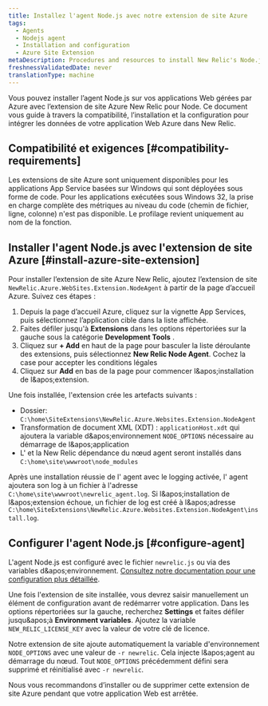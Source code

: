 ```yaml
---
title: Installez l'agent Node.js avec notre extension de site Azure
tags:
  - Agents
  - Nodejs agent
  - Installation and configuration
  - Azure Site Extension
metaDescription: Procedures and resources to install New Relic's Node.js agent for Azure web apps using the New Relic Azure Site Extension for Node.
freshnessValidatedDate: never
translationType: machine
---
```


Vous pouvez installer l’agent Node.js sur vos applications Web gérées par Azure avec l’extension de site Azure New Relic pour Node. Ce document vous guide à travers la compatibilité, l’installation et la configuration pour intégrer les données de votre application Web Azure dans New Relic.

## Compatibilité et exigences [#compatibility-requirements]

Les extensions de site Azure sont uniquement disponibles pour les applications App Service basées sur Windows qui sont déployées sous forme de code. Pour les applications exécutées sous Windows 32, la prise en charge complète des métriques au niveau du code (chemin de fichier, ligne, colonne) n&apos;est pas disponible. Le profilage revient uniquement au nom de la fonction.

## Installer l&apos;agent Node.js avec l&apos;extension de site Azure [#install-azure-site-extension]

Pour installer l’extension de site Azure New Relic, ajoutez l’extension de site `NewRelic.Azure.WebSites.Extension.NodeAgent` à partir de la page d’accueil Azure. Suivez ces étapes :

1. Depuis la page d’accueil Azure, cliquez sur la vignette App Services, puis sélectionnez l’application cible dans la liste affichée.
2. Faites défiler jusqu&apos;à <DNT>**Extensions**</DNT> dans les options répertoriées sur la gauche sous la catégorie <DNT>**Development Tools**</DNT> .
3. Cliquez sur <DNT>**+ Add**</DNT> en haut de la page pour basculer la liste déroulante des extensions, puis sélectionnez <DNT>**New Relic Node Agent**</DNT>. Cochez la case pour accepter les conditions légales
4. Cliquez sur <DNT>**Add**</DNT> en bas de la page pour commencer l&amp;apos;installation de l&amp;apos;extension.

Une fois installée, l&apos;extension crée les artefacts suivants :

* Dossier: `C:\home\SiteExtensions\NewRelic.Azure.Websites.Extension.NodeAgent`
* Transformation de document XML (XDT) : `applicationHost.xdt` qui ajoutera la variable d&amp;apos;environnement `NODE_OPTIONS` nécessaire au démarrage de l&amp;apos;application
* L&apos; et la New Relic dépendance du nœud agent seront installés dans `C:\home\site\wwwroot\node_modules`

Après une installation réussie de l&apos; agent avec le logging activée, l&apos; agent ajoutera son log à un fichier à l&apos;adresse `C:\home\site\wwwroot\newrelic_agent.log`. Si l&amp;apos;installation de l&amp;apos;extension échoue, un fichier de log est créé à l&amp;apos;adresse `C:\home\SiteExtensions\NewRelic.Azure.Websites.Extension.NodeAgent\install.log`.

## Configurer l&apos;agent Node.js [#configure-agent]

L&apos;agent Node.js est configuré avec le fichier `newrelic.js` ou via des variables d&amp;apos;environnement. [Consultez notre documentation pour une configuration plus détaillée](https://docs.newrelic.com/docs/apm/agents/nodejs-agent/installation-configuration/nodejs-agent-configuration/).

Une fois l&apos;extension de site installée, vous devrez saisir manuellement un élément de configuration avant de redémarrer votre application. Dans les options répertoriées sur la gauche, recherchez **Settings** et faites défiler jusqu&amp;apos;à **Environment variables**. Ajoutez la variable `NEW_RELIC_LICENSE_KEY` avec la valeur de votre clé de licence.

Notre extension de site ajoute automatiquement la variable d&apos;environnement `NODE_OPTIONS` avec une valeur de `-r newrelic`. Cela injecte l&amp;apos;agent au démarrage du nœud. Tout `NODE_OPTIONS` précédemment défini sera supprimé et réinitialisé avec `-r newrelic`.

<Callout variant="important">
  Nous vous recommandons d’installer ou de supprimer cette extension de site Azure pendant que votre application Web est arrêtée.
</Callout>